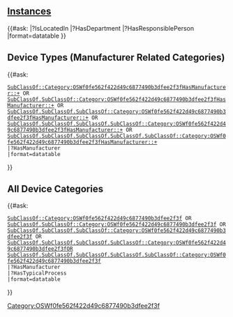 <!--
==[[:Category:OSW20691106529a419d829f3d057b99f3e1|Categories]] (Process / Idea Level)==
<div class="pagebot-button" data-config='{  "params": {"categories": ["Category:OSW20691106529a419d829f3d057b99f3e1"]},    "label": "➕ Create Device Category" }'></div>
<br>
{{#ask: [[Category:OSW20691106529a419d829f3d057b99f3e1]]
|?HasTypicalProcess = Typical Process
|format=datatable
}}
==[[:Category:OSWbeec89bdcbc64d8f90a459ba19c46dcc|Types]] (Manufacturer Level) ==
<div class="pagebot-button" data-config='{    "params": {"categories": ["Category:OSWbeec89bdcbc64d8f90a459ba19c46dcc"]},    "label": "➕ Create Device Type" }'></div>
<br>
{{#ask: [[Category:OSWbeec89bdcbc64d8f90a459ba19c46dcc]]
|?HasDeviceCategory=Device Category
|format=datatable
}}

-->

==[[:Category:OSWf0fe562f422d49c6877490b3dfee2f3f|Instances]]==  

{{#ask: [[Category:OSWf0fe562f422d49c6877490b3dfee2f3f]]
|?IsLocatedIn
|?HasDepartment
|?HasResponsiblePerson
|format=datatable
}}

==Device Types (Manufacturer Related Categories) ==
{{#ask:
 [[SubClassOf::Category:OSWf0fe562f422d49c6877490b3dfee2f3f]][[HasManufacturer::+]] OR
 [[SubClassOf.SubClassOf::Category:OSWf0fe562f422d49c6877490b3dfee2f3f]][[HasManufacturer::+]] OR
 [[SubClassOf.SubClassOf.SubClassOf::Category:OSWf0fe562f422d49c6877490b3dfee2f3f]][[HasManufacturer::+]] OR
 [[SubClassOf.SubClassOf.SubClassOf.SubClassOf::Category:OSWf0fe562f422d49c6877490b3dfee2f3f]][[HasManufacturer::+]] OR
 [[SubClassOf.SubClassOf.SubClassOf.SubClassOf.SubClassOf::Category:OSWf0fe562f422d49c6877490b3dfee2f3f]][[HasManufacturer::+]] 
 |?HasManufacturer
 |format=datatable
}}
==All Device Categories ==
{{#ask:
 [[SubClassOf::Category:OSWf0fe562f422d49c6877490b3dfee2f3f]] OR
 [[SubClassOf.SubClassOf::Category:OSWf0fe562f422d49c6877490b3dfee2f3f]] OR
 [[SubClassOf.SubClassOf.SubClassOf::Category:OSWf0fe562f422d49c6877490b3dfee2f3f]] OR
 [[SubClassOf.SubClassOf.SubClassOf.SubClassOf::Category:OSWf0fe562f422d49c6877490b3dfee2f3f]]OR
 [[SubClassOf.SubClassOf.SubClassOf.SubClassOf.SubClassOf::Category:OSWf0fe562f422d49c6877490b3dfee2f3f]]
 |?HasManufacturer
 |?HasTypicalProcess
 |format=datatable
}}

{{Template:Editor/DrawIO
| file_name = On device instances, types, classes and metaclasses
| page_name = Category:OSWf0fe562f422d49c6877490b3dfee2f3f
| uuid = d33c9f1b-89bf-4b51-b6fd-9c3bcae0bc6b
| full_width = 0
}}